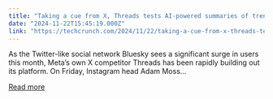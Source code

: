```yaml
---
title: "Taking a cue from X, Threads tests AI-powered summaries of trending topics"
date: "2024-11-22T15:45:19.000Z"
link: "https://techcrunch.com/2024/11/22/taking-a-cue-from-x-threads-tests-ai-powered-summaries-of-trending-topics/"
---
```


As the Twitter-like social network Bluesky sees a significant surge in users this month, Meta’s own X competitor Threads has been rapidly building out its platform. On Friday, Instagram head Adam Moss...

[Read more](https://techcrunch.com/2024/11/22/taking-a-cue-from-x-threads-tests-ai-powered-summaries-of-trending-topics/)
